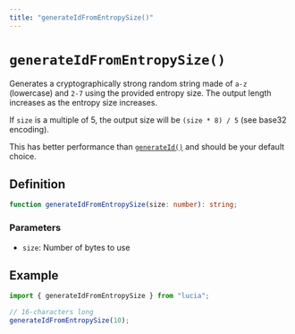 ```yaml
---
title: "generateIdFromEntropySize()"
---
```


# `generateIdFromEntropySize()`

Generates a cryptographically strong random string made of `a-z` (lowercase) and `2-7` using the provided entropy size. The output length increases as the entropy size increases.

If `size` is a multiple of 5, the output size will be `(size * 8) / 5` (see base32 encoding).

This has better performance than [`generateId()`](/reference/main/generateId) and should be your default choice.

## Definition

```ts
function generateIdFromEntropySize(size: number): string;
```

### Parameters

- `size`: Number of bytes to use

## Example

```ts
import { generateIdFromEntropySize } from "lucia";

// 16-characters long
generateIdFromEntropySize(10);
```
